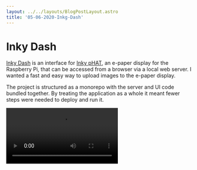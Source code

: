 ```yaml
---
layout: ../../layouts/BlogPostLayout.astro
title: '05-06-2020-Inkg-Dash'
---
```


# Inky Dash
[Inky Dash](https://github.com/r-rayns/inky_dash) is an interface for [Inky pHAT](https://shop.pimoroni.com/products/inky-phat?variant=12549254217811), an e-paper display for the Raspberry Pi, that can be accessed from a browser via a local web server. I wanted a fast and easy way to upload images to the e-paper display.

The project is structured as a monorepo with the server and UI code bundled together. By treating the application as a whole it meant fewer steps were needed to deploy and run it.

<Video src="/video/inky_dash.mp4" />
<figcaption>Uploading an image</figcaption>

<IconButton class="my-4" icon="github" url="https://github.com/r-rayns/inky_dash">View on GitHub</IconButton>
